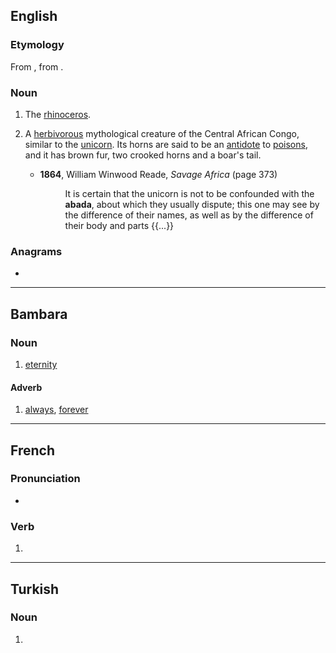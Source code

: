 {{also|abadá|Abadã}}
==English==

===Etymology===
From {{etyl|pt|en}} {{m|pt|abada||female rhinoceros}}, from {{etyl|ms|en}} {{m|ms|badaq||rhinoceros}}.

===Noun===
{{en-noun}}

# {{lb|en|obsolete}} The [[rhinoceros]].
# {{lb|en|mythology}} A [[herbivorous]] mythological creature of the Central African Congo, similar to the [[unicorn]]. Its horns are said to be an [[antidote]] to [[poison]]s, and it has brown fur, two crooked horns and a boar's tail.
#* '''1864''', William Winwood Reade, ''Savage Africa'' (page 373)
#*: It is certain that the unicorn is not to be confounded with the '''abada''', about which they usually dispute; this one may see by the difference of their names, as well as by the difference of their body and parts {{...}}

===Anagrams===
* {{anagrams|en|baaad}}

----

==Bambara==

===Noun===
{{head|bm|noun}}

# [[eternity]]

====Adverb====
{{head|bm|adverb}}

# [[always]], [[forever]]

----

==French==

===Pronunciation===
* {{homophones|abadas|abadât|lang=fr}}

===Verb===
{{fr-verb-form}}

# {{inflection of|abader||3|s|phis|lang=fr}}

----

==Turkish==

===Noun===
{{head|tr|noun form}}

# {{inflection of|aba||loc|s|lang=tr}}
